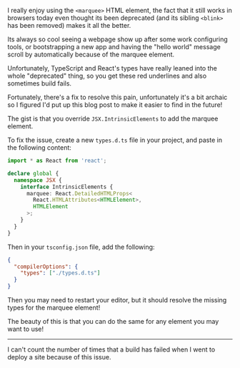 I really enjoy using the `<marquee>` HTML element, the fact that it still works
in browsers today even thought its been deprecated (and its sibling `<blink>`
has been removed) makes it all the better.

Its always so cool seeing a webpage show up after some work configuring tools,
or bootstrapping a new app and having the "hello world" message scroll by
automatically because of the marquee element.

Unfortunately, TypeScript and React's types have really leaned into the whole
"deprecated" thing, so you get these red underlines and also sometimes build
fails<FootnoteRef id="1" />.

Fortunately, there's a fix to resolve this pain, unfortunately it's a bit
archaic so I figured I'd put up this blog post to make it easier to find in the
future!

The gist is that you override `JSX.IntrinsicElements` to add the marquee
element.

To fix the issue, create a new `types.d.ts` file in your project, and paste in
the following content:

```ts
import * as React from 'react';

declare global {
  namespace JSX {
    interface IntrinsicElements {
      marquee: React.DetailedHTMLProps<
        React.HTMLAttributes<HTMLElement>,
        HTMLElement
      >;
    }
  }
}
```

Then in your `tsconfig.json` file, add the following:

```json
{
  "compilerOptions": {
    "types": ["./types.d.ts"]
  }
}
```

Then you may need to restart your editor, but it should resolve the missing
types for the marquee element!

The beauty of this is that you can do the same for any element you may want to
use!

---

<Footnote id="1">I can't count the number of times that a build has failed when
I went to deploy a site because of this issue.</Footnote>
